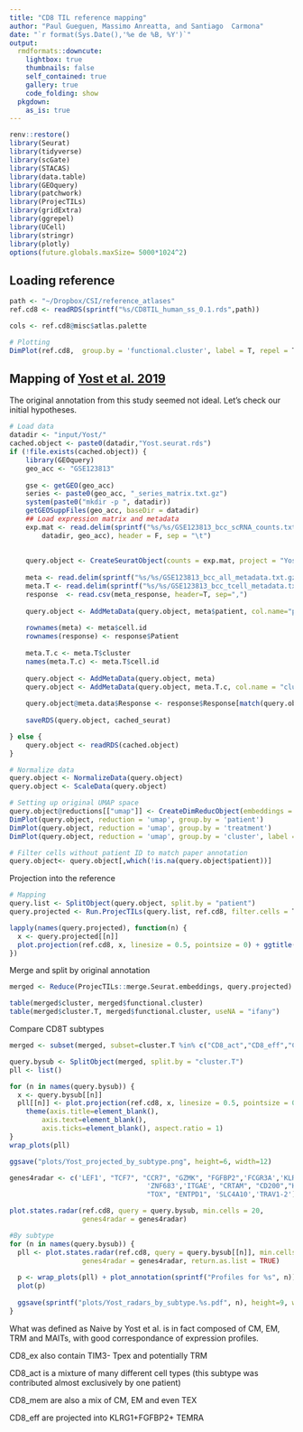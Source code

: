 ```yaml
---
title: "CD8 TIL reference mapping"
author: "Paul Gueguen, Massimo Anreatta, and Santiago  Carmona"
date: "`r format(Sys.Date(),'%e de %B, %Y')`"
output: 
  rmdformats::downcute:
    lightbox: true
    thumbnails: false
    self_contained: true
    gallery: true
    code_folding: show
  pkgdown:
    as_is: true
---
```


```r
renv::restore()
library(Seurat)
library(tidyverse)
library(scGate)
library(STACAS)
library(data.table)
library(GEOquery)
library(patchwork)
library(ProjecTILs)
library(gridExtra)
library(ggrepel)
library(UCell)
library(stringr)
library(plotly)
options(future.globals.maxSize= 5000*1024^2)
```

## Loading reference

```r
path <- "~/Dropbox/CSI/reference_atlases"
ref.cd8 <- readRDS(sprintf("%s/CD8TIL_human_ss_0.1.rds",path))

cols <- ref.cd8@misc$atlas.palette

# Plotting
DimPlot(ref.cd8,  group.by = 'functional.cluster', label = T, repel = T, cols = cols) + theme(aspect.ratio = 1)
```


## Mapping of [Yost et al. 2019](https://pubmed.ncbi.nlm.nih.gov/31359002/)

The original annotation from this study seemed not ideal. Let's check our initial hypotheses.

```r
# Load data
datadir <- "input/Yost/"
cached.object <- paste0(datadir,"Yost.seurat.rds")
if (!file.exists(cached.object)) {
    library(GEOquery)
    geo_acc <- "GSE123813"
    
    gse <- getGEO(geo_acc)
    series <- paste0(geo_acc, "_series_matrix.txt.gz")
    system(paste0("mkdir -p ", datadir))
    getGEOSuppFiles(geo_acc, baseDir = datadir)
    ## Load expression matrix and metadata
    exp.mat <- read.delim(sprintf("%s/%s/GSE123813_bcc_scRNA_counts.txt.gz",
        datadir, geo_acc), header = F, sep = "\t")
    
    
    query.object <- CreateSeuratObject(counts = exp.mat, project = "Yost", min.cells = 3, min.features = 50)
    
    meta <- read.delim(sprintf("%s/%s/GSE123813_bcc_all_metadata.txt.gz", datadir, geo_acc), header = T, sep = "\t")
    meta.T <- read.delim(sprintf("%s/%s/GSE123813_bcc_tcell_metadata.txt.gz", datadir, geo_acc), header = T, sep = "\t")
    response  <- read.csv(meta_response, header=T, sep=",")
    
    query.object <- AddMetaData(query.object, meta$patient, col.name="patient")
    
    rownames(meta) <- meta$cell.id
    rownames(response) <- response$Patient
    
    meta.T.c <- meta.T$cluster
    names(meta.T.c) <- meta.T$cell.id
    
    query.object <- AddMetaData(query.object, meta)
    query.object <- AddMetaData(query.object, meta.T.c, col.name = "cluster.T")
    
    query.object@meta.data$Response <- response$Response[match(query.object$patient, response$Patient)]
    
    saveRDS(query.object, cached_seurat)

} else {
    query.object <- readRDS(cached.object)
}
```

```r
# Normalize data
query.object <- NormalizeData(query.object)
query.object <- ScaleData(query.object)

# Setting up original UMAP space
query.object@reductions[["umap"]] <- CreateDimReducObject(embeddings = cbind(query.object$UMAP1, query.object$UMAP2), key = "UMAP_", assay = DefaultAssay(query.object))
DimPlot(query.object, reduction = 'umap', group.by = 'patient')
DimPlot(query.object, reduction = 'umap', group.by = 'treatment')
DimPlot(query.object, reduction = 'umap', group.by = 'cluster', label = T)

# Filter cells without patient ID to match paper annotation
query.object<- query.object[,which(!is.na(query.object$patient))]
```

Projection into the reference
```r
# Mapping
query.list <- SplitObject(query.object, split.by = "patient")
query.projected <- Run.ProjecTILs(query.list, ref.cd8, filter.cells = T, ncores = 4)
```

```r
lapply(names(query.projected), function(n) {
  x <- query.projected[[n]]
  plot.projection(ref.cd8, x, linesize = 0.5, pointsize = 0) + ggtitle(n)
})  
```
Merge and split by original annotation
```r
merged <- Reduce(ProjecTILs::merge.Seurat.embeddings, query.projected)

table(merged$cluster, merged$functional.cluster)
table(merged$cluster.T, merged$functional.cluster, useNA = "ifany")

```

Compare CD8T subtypes
```r
merged <- subset(merged, subset=cluster.T %in% c("CD8_act","CD8_eff","CD8_ex","CD8_ex_act","CD8_mem","Naive"))

query.bysub <- SplitObject(merged, split.by = "cluster.T")
pll <- list()

for (n in names(query.bysub)) {
  x <- query.bysub[[n]]
  pll[[n]] <- plot.projection(ref.cd8, x, linesize = 0.5, pointsize = 0) + ggtitle(n) +
    theme(axis.title=element_blank(),
        axis.text=element_blank(),
        axis.ticks=element_blank(), aspect.ratio = 1)
}
wrap_plots(pll)

ggsave("plots/Yost_projected_by_subtype.png", height=6, width=12)
```

```r
genes4radar <- c('LEF1', "TCF7", "CCR7", "GZMK", "FGFBP2",'FCGR3A','KLRG1',"PDCD1",
                                  'ZNF683','ITGAE', "CRTAM", "CD200","HAVCR2",
                                  "TOX", "ENTPD1", 'SLC4A10','TRAV1-2')

plot.states.radar(ref.cd8, query = query.bysub, min.cells = 20,
                  genes4radar = genes4radar) 

```

```r
#By subtype
for (n in names(query.bysub)) {
  pll <- plot.states.radar(ref.cd8, query = query.bysub[[n]], min.cells = 20,
                  genes4radar = genes4radar, return.as.list = TRUE)
  
  p <- wrap_plots(pll) + plot_annotation(sprintf("Profiles for %s", n))
  plot(p)
  
  ggsave(sprintf("plots/Yost_radars_by_subtype.%s.pdf", n), height=9, width=14)
}
```

What was defined as Naive by Yost et al. is in fact composed of CM, EM, TRM and MAITs, with good correspondance of expression profiles.

CD8_ex also contain TIM3- Tpex and potentially TRM

CD8_act is a mixture of many different cell types (this subtype was contributed almost exclusively by one patient)

CD8_mem are also a mix of CM, EM and even TEX

CD8_eff are projected into KLRG1+FGFBP2+ TEMRA


